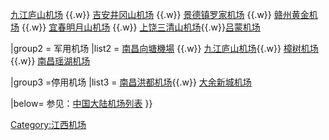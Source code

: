 {{Navbox
|name = 江西机场
|title = [[江西省机场列表|江西机场]]
|state  = collapsed
|group1 = 民用机场
|list1 = [[南昌昌北国际机场]] {{.w}} [[九江庐山机场]] {{.w}} [[吉安井冈山机场]] {{.w}} [[景德镇罗家机场]] {{.w}} [[赣州黄金机场]] {{.w}} [[宜春明月山机场]] {{.w}} [[上饶三清山机场]]{{.w}}[[吕蒙机场]]

|group2 = 军用机场
|list2 = [[南昌向塘機場]] {{.w}} [[九江庐山机场]]{{.w}} [[樟树机场]] {{.w}} [[南昌瑶湖机场]]

|group3 =停用机场
|list3 = [[南昌洪都机场]]{{.w}} [[大余新城机场]]

|below= 参见：[[中国大陆机场列表]]
}}<includeonly>
[[Category:江西机场]]
</includeonly>